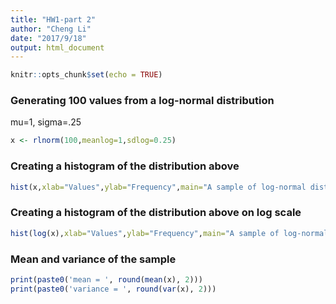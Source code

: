 ```yaml
---
title: "HW1-part 2"
author: "Cheng Li"
date: "2017/9/18"
output: html_document
---
```


```r
knitr::opts_chunk$set(echo = TRUE)
```

### Generating 100 values from a log-normal distribution

mu=1, sigma=.25


```r
x <- rlnorm(100,meanlog=1,sdlog=0.25)
```

### Creating a histogram of the distribution above


```r
hist(x,xlab="Values",ylab="Frequency",main="A sample of log-normal distribution")
```

### Creating a histogram of the distribution above on log scale

```r
hist(log(x),xlab="Values",ylab="Frequency",main="A sample of log-normal distribution")
```

### Mean and variance of the sample

```r
print(paste0('mean = ', round(mean(x), 2)))
print(paste0('variance = ', round(var(x), 2)))
```